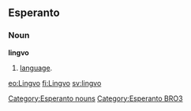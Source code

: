 ==Esperanto==
===Noun===
'''lingvo'''
# [[language]].

[[Category:Esperanto nouns]]
[[Category:Esperanto BRO3]]

[[eo:Lingvo]]
[[fi:Lingvo]]
[[sv:lingvo]]
